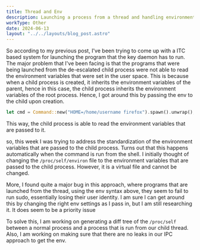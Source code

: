 ```yaml
---
title: Thread and Env
description: Launching a process from a thread and handling environment variables
workType: Other
date: 2024-06-13
layout: "../../layouts/blog_post.astro"
---
```


So according to my previous post, I've been trying to come up with a ITC based system for
launching the program that the key daemon has to run. 
The major problem that I've been facing is that the programs that were being launched from the
de-escalated child process were not able to read the environment variables that were set in the
user space.
This is because when a child process is created, it inherits the environment variables of the parent,
hence in this case, the child process inherits the environment variables of the root process.
Hence, I got around this by passing the env to the child upon creation.

```rust
let cmd = Command::new("HOME=/home/username firefox").spawn().unwrap();
````

This way, the child process is able to read the environment variables that are passed to it.

so, this week I was trying to address the standardization of the environment variables that are
passed to the child process.
Turns out that this happens automatically when the command is run from the shell.
I initially thought of changing the `/proc/self/environ` file to the environment variables that are
passed to the child process. However, it is a virtual file and cannot be changed.

More, I found quite a major bug in this approach, where programs that are launched from the thread, using the env syntax above, 
they seem to fail to run sudo, essentially losing their user identity. 
I am sure I can get around this by changing the right env settings as I pass in, but I am still researching it. 
It does seem to be a priority issue

To solve this, I am working on generating a diff tree of the `/proc/self` between a normal process and
a process that is run from our child thread.
Also, I am working on making sure that there are no leaks in our IPC approach to get the env.

